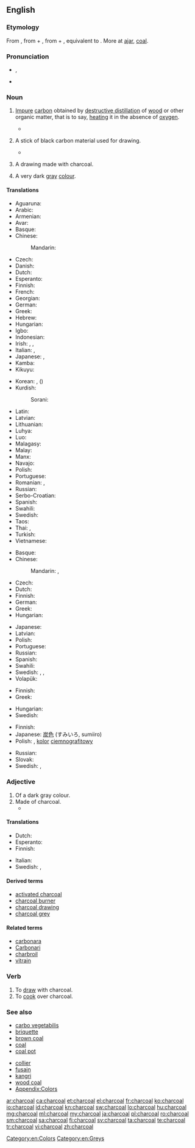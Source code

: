==English==
{{wikipedia}}

===Etymology===
From {{etyl|enm|en}} {{term|charcole|lang=enm}}, from {{term|charren||lang=enm|to change, turn}} + {{term|cole||lang=enm|coal}}, from {{etyl|ang|en}} {{term|cierran||to change, turn|lang=ang}} + {{term|col||coal|lang=ang}}, equivalent to  {{compound|char|coal}}. More at [[ajar]], [[coal]].

===Pronunciation===
* {{a|RP}} {{IPA|/ˈtʃɑː.kəʊl/}}, {{X-SAMPA|/"tSA:k@Ul/}}
* {{audio|en-us-charcoal.ogg|Audio (US)}}

===Noun===
{{en-noun|-|s}}

# {{context|uncountable|lang=en}} [[impure|Impure]] [[carbon]] obtained by [[destructive distillation]] of [[wood]] or other organic matter, that is to say, [[heat]]ing it in the absence of [[oxygen]].
#* {{quote-book|year=2006|author=[[w:Edwin Black|Edwin Black]]
|title=Internal Combustion
|chapter=2|url=http://openlibrary.org/works/OL4103950W
|passage=But through the oligopoly, charcoal fuel proliferated throughout London's trades and industries.&nbsp; By the 1200s, brewers and bakers, tilemakers, glassblowers, pottery producers, and a range of other craftsmen all became hour-to-hour consumers of '''charcoal'''.}}
# {{context|countable|lang=en}} A stick of black carbon material used for drawing.
#* {{quote-book|year=1879|title=The Telephone, the Microphone and the Phonograph|author=Th Du Moncel|page=166|passage=He takes the prepared '''charcoal''' used by artists, brings it to a white heat, and suddenly plunges it in a bath of mercury, of which the globules instantly penetrate the pores of charcoal, and may be said to metallize it.}}
# {{context|countable|lang=en}} A drawing made with charcoal.
# A very dark [[gray]] [[colour]].
#: {{color panel|343332}}

====Translations====
{{trans-top|substance}}
* Aguaruna: {{tø|agr|kayušik}}
* Arabic: {{t-|ar|فحم الخشب|tr=fáħmu-l-xášab|m}}
* Armenian: {{t-|hy|փայտածուխ|tr=p'aytaçux}}
* Avar: {{t-|av|цӏцӏулал тӏуччи|sc=Cyrl}}
* Basque: {{t-|eu|ikatz}}
* Chinese:
*: Mandarin: {{t|cmn|木炭|tr=mùtàn|sc=Hani}}
* Czech: {{t-|cs|dřevěné uhlí|n}}
* Danish: {{t-|da|trækul}}
* Dutch: {{t+|nl|houtskool|m}}
* Esperanto: {{t-|eo|lignokarbo}}
* Finnish: {{t+|fi|puuhiili}}
* French: {{t+|fr|charbon de bois|m}}
* Georgian: {{t-|ka|ხის ნახშირი|tr=xis naxširi|sc=Geor}}
* German: {{t+|de|Holzkohle|f}}
* Greek: {{t+|el|κάρβουνο|n|tr=kárvouno}}
* Hebrew: {{t-|he|פֶּחָם עֵץ|tr=pecham 'etz|sc=Hebr}}
* Hungarian: {{t+|hu|faszén}}
* Igbo: {{tø|ig|íchẹoku}}
* Indonesian: {{t+|id|arang}}
* Irish: {{t-|ga|fioghual|m}}, {{t-|ga|gualach|m}}, {{qualifier|for drawing}} {{t-|ga|gualach líníochta|m}}
* Italian: {{t+|it|carbone|m}}, {{t-|it|carbonella|f}}
* Japanese: {{t+|ja|炭|tr=すみ, sumi}}, {{t-|ja|木炭|tr=もくたん, mokutan}}
* Kamba: {{tø|kam|makaa}}
* Kikuyu: {{tø|ki|makara}}
{{trans-mid}}
* Korean: {{t+|ko|숯|tr=sut}}, {{t+|ko|목탄|tr=moktan}} ({{t+|ko|木炭}})
* Kurdish:
*: Sorani: {{t-|ku|خه‌ڵوز|tr=xelluz|sc=ku-Arab}}
* Latin: {{t-|la|carbo|m}}
* Latvian: {{t-|lv|ogles|p}}
* Lithuanian: {{t+|lt|anglis}}
* Luhya: {{tø|luy|likaa}}
* Luo: {{tø|luo|makaa}}
* Malagasy: {{t+|mg|àrina}}
* Malay: {{t-|ms|arang}}
* Manx: {{t-|gv|geayl foiee|m}}
* Navajo: {{tø|nv|tʼeesh}}
* Polish: {{t-|pl|węgiel drzewny|m}}
* Portuguese: {{t+|pt|carvão|m}}
* Romanian: {{t|ro|cărbune|m}}, {{t|ro|cărbune de lemn|m}}
* Russian: {{t-|ru|древесный уголь|m|tr=drevésnyj úgol’}}
* Serbo-Croatian: {{t-|sh|drveni ugalj|m}}
* Spanish: {{t+|es|carbón|m}}
* Swahili: {{t+|sw|kaa}}
* Swedish: {{t+|sv|träkol|n}}
* Taos: {{tø|twf|úyna}}
* Thai: {{t-|th|ถ่านไม้|tr=tàan máai}}, {{t+|th|ถ่าน|tr=tàan}}
* Turkish: {{t+|tr|odun kömürü}}
* Vietnamese: {{t+|vi|than gỗ}}
{{trans-bottom}}

{{trans-top|stick used for drawing}}
* Basque: {{t-|eu|ekurrikatz}}
* Chinese:
*: Mandarin: {{t|cmn|炭筆|sc=Hani}}, {{t|cmn|炭笔|tr=tànbǐ|sc=Hani}}
* Czech: {{t-|cs|uhel|m}}
* Dutch: {{t+|nl|houtskool|m}}
* Finnish: {{t+|fi|hiili}}
* German: {{t+|de|Kohle|f}}
* Greek: {{t+|el|κάρβουνο|n|tr=kárvouno}}
* Hungarian: {{t-|hu|rajzszén}}
{{trans-mid}}
* Japanese: {{t-|ja|木炭|tr=もくたん, mokutan}}
* Latvian: {{t-|lv|ogle|f}}
* Polish: {{t+|pl|węgiel|m}}
* Portuguese: {{t+|pt|carvão|m}}
* Russian: {{t+|ru|уголь|m|tr=úgol’}}
* Spanish: {{t+|es|carboncillo|m}}
* Swahili: {{t+|sw|makaa}}
* Swedish: {{t-|sv|kolkrita|c}}, {{t-|sv|teckningskol|n}}, {{t-|sv|ritkol|n}}
* Volapük: {{t-|vo|däsinakolat}}
{{trans-bottom}}

{{trans-top|drawing}}
* Finnish: {{t-|fi|hiilipiirros}}
* Greek: {{t+|el|κάρβουνο|n|tr=kárvouno}}
{{trans-mid}}
* Hungarian: {{t+|hu|szénrajz}}
* Swedish: {{t-|sv|kolteckning|c}}
{{trans-bottom}}

{{trans-top|colour}}
* Finnish: {{t+|fi|antrasiitti}}
* Japanese: [[炭]][[色]] (すみいろ, sumiiro)
* Polish: {{t+|pl|antracyt|m}}, [[kolor]] [[ciemnografitowy]] {{g|m}}
{{trans-mid}}
* Russian: {{t+|ru|угольный}}
* Slovak: {{t-|sk|antracitová|f}}
* Swedish: {{t-|sv|antracitgrå}}, {{t-|sv|antracit}}
{{trans-bottom}}

===Adjective===
{{en-adj}}

# Of a dark gray colour.
# Made of charcoal.
#* {{quote-book|year=2006|author=[[w:Edwin Black|Edwin Black]]
|title=Internal Combustion
|chapter=2|url=http://openlibrary.org/works/OL4103950W
|passage=But through the oligopoly, '''charcoal''' fuel proliferated throughout London's trades and industries.&nbsp; By the 1200s, brewers and bakers, tilemakers, glassblowers, pottery producers, and a range of other craftsmen all became hour-to-hour consumers of charcoal.}}

====Translations====
{{trans-top|colour}}
* Dutch: {{t+|nl|antraciet}}
* Esperanto: {{t-|eo|lignokarba}}
* Finnish: {{t+|fi|antrasiitti}}
{{trans-mid}}
* Italian: {{t+|it|antracite}}
* Swedish: {{t-|sv|antracitgrå}}, {{t-|sv|antracit}}
{{trans-bottom}}

====Derived terms====
* [[activated charcoal]]
* [[charcoal burner]]
* [[charcoal drawing]]
* [[charcoal grey]]

====Related terms====
* [[carbonara]]
* [[Carbonari]]
* [[charbroil]]
* [[vitrain]]

===Verb===
{{en-verb}}

# To [[draw]] with charcoal.
# To [[cook]] over charcoal.

===See also===
{{top2}}
* [[carbo vegetabilis]]
* [[briquette]]
* [[brown coal]]
* [[coal]]
* [[coal pot]]
{{mid2}}
* [[collier]]
* [[fusain]]
* [[kangri]]
* [[wood coal]]
* [[Appendix:Colors]]
{{bottom}}

[[Category:en:Colors]]
[[Category:en:Greys]]

[[ar:charcoal]]
[[ca:charcoal]]
[[et:charcoal]]
[[el:charcoal]]
[[fr:charcoal]]
[[ko:charcoal]]
[[io:charcoal]]
[[id:charcoal]]
[[kn:charcoal]]
[[sw:charcoal]]
[[lo:charcoal]]
[[hu:charcoal]]
[[mg:charcoal]]
[[ml:charcoal]]
[[my:charcoal]]
[[ja:charcoal]]
[[pl:charcoal]]
[[ro:charcoal]]
[[sm:charcoal]]
[[sa:charcoal]]
[[fi:charcoal]]
[[sv:charcoal]]
[[ta:charcoal]]
[[te:charcoal]]
[[tr:charcoal]]
[[vi:charcoal]]
[[zh:charcoal]]
